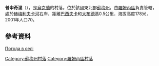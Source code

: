 '''普申奇涅'''（{{lang-uk|Пшінчине}}），是[[烏克蘭|烏克蘭]]的村落，位於該國東北部[[蘇梅州|蘇梅州]]，由[[羅姆內區|羅姆內區]]負責管轄，處於[[赫梅利夫卡河|赫梅利夫卡河]]右岸，距離[[巴西夫卡_(羅姆內區)|巴西夫卡]]和[[大布德基_(羅姆內區)|大布德基]]0.5公里，海拔高度178米，2001年人口70。

{{coord|50|49|30|N|33|34|39|E|scale:100000|display=title}}

==參考資料==
[http://weather.in.ua/ua/symskaja/21924 Погода в селі ] {{Wayback|url=http://weather.in.ua/ua/symskaja/21924 |date=20210119020333 }}

{{DEFAULTSORT:Пшінчине}}
[[Category:蘇梅州村落|Category:蘇梅州村落]]
[[Category:羅姆內區村落|Category:羅姆內區村落]]


{{Sumy-geo-stub}}